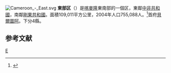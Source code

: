 [[File:Cameroon_-_East.svg|right]]
'''東部区'''（{{lang-fr|Région de l'Est}}）是[[喀麥隆|喀麥隆]]東南部的一個区，東鄰[[中非共和國|中非共和國]]，南鄰[[剛果共和國|剛果共和國]]。面積109,011平方公里，2004年人口755,088人。<ref>{{cite web | url=http://downloads.bbc.co.uk/worldservice/trust/pdf/AMDI/cameroon/amdi_cameroon2_country_overview.pdf | title=African Media Development Initiative | accessdate=2007-04-13 | publisher=[[BBC_News|BBC News]] | format=pdf | archive-url=https://web.archive.org/web/20110709210702/http://downloads.bbc.co.uk/worldservice/trust/pdf/AMDI/cameroon/amdi_cameroon2_country_overview.pdf | archive-date=2011-07-09 | dead-url=yes }}</ref>首府[[貝爾圖阿|貝爾圖阿]]。下分4縣。

== 参考文献 ==
{{Reflist}}

{{喀麥隆行政區劃}}
{{Coord|format=dms|type:adm1st|display=title}}
[[Category:喀麥隆省份|E]]